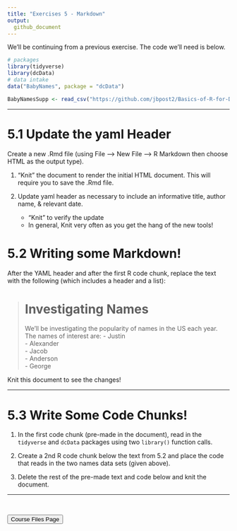 ```yaml
---
title: "Exercises 5 - Markdown"
output:
  github_document
---
```


We'll be continuing from a previous exercise.  The code we'll need is below.  

```r
# packages
library(tidyverse)  
library(dcData)     
# data intake
data("BabyNames", package = "dcData")

BabyNamesSupp <- read_csv("https://github.com/jbpost2/Basics-of-R-for-Data-Science-and-Statistics/raw/master/datasets/BabyNamesSupp.csv")
```

<hr> 

# 5.1 Update the yaml Header

Create a new .Rmd file (using File --> New File --> R Markdown then choose HTML as the output type).  

1. "Knit" the document to render the initial HTML document.  This will require you to save the .Rmd file.  

2. Update yaml header as necessary to include an informative title, author name, & relevant date.  
    - "Knit" to verify the update
    - In general, Knit very often as you get the hang of the new tools!


# 5.2 Writing some Markdown!

After the YAML header and after the first R code chunk, replace the text with the following (which includes a header and a list):  

> # Investigating Names  
We'll be investigating the popularity of names in the US each year. The names of interest are:
- Justin  
- Alexander  
- Jacob  
- Anderson  
- George  

Knit this document to see the changes!  

<hr> 

# 5.3 Write Some Code Chunks!

1. In the first code chunk (pre-made in the document), read in the `tidyverse` and `dcData` packages using two `library()` function calls.

2. Create a 2nd R code chunk below the text from 5.2 and place the code that reads in the two names data sets (given above).

3. Delete the rest of the pre-made text and code below and knit the document.

<hr> 

<br>

<a href = "https://jbpost2.github.io/Basics-of-R-for-Data-Science-and-Statistics/CourseFiles.html"><button type="button">Course Files Page</button></a>
